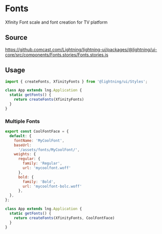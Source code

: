 
<Meta title="Styles/Fonts" />

# Fonts
Xfinity Font scale and font creation for TV platform

## Source

https://github.comcast.com/Lightning/lightning-ui/packages/@lightning/ui-core/src/components/Fonts.stories/Fonts.stories.js

## Usage

```js
import { createFonts, XfinityFonts } from '@lightning/ui/Styles';

class App extends lng.Application {
  static getFonts() {
    return createFonts(XfinityFonts)
  }
}
```

### Multiple Fonts

```js
export const CoolFontFace = {
  default: {
    fontName: 'MyCoolFont',
    baseUrl:
      '/assets/fonts/MyCoolFont/',
    weights: {
      regular: {
        family: 'Regular',
        url: 'mycoolfont.woff'
      },
      bold: {
        family: 'Bold',
        url: 'mycoolfont-bolc.woff'
      },
  },
};

class App extends lng.Application {
  static getFonts() {
    return createFonts(XfinityFonts, CoolFontFace)
  }
}
```

